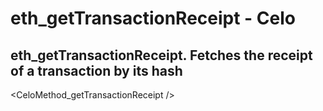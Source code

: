 # eth_getTransactionReceipt  - Celo

## eth_getTransactionReceipt. Fetches the receipt of a transaction by its hash


<CeloMethod_getTransactionReceipt />
